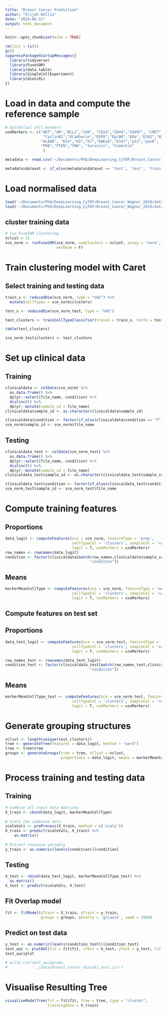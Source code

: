 ```yaml
---
title: "Breast Cancer Prediction"
author: "Elijah WIllie"
date: "2024-06-11"
output: html_document
---
```


```r
knitr::opts_chunk$set(echo = TRUE)
```

```r
rm(list = ls())
gc()
suppressPackageStartupMessages({
  library(tidyverse)
  library(FuseSOM)
  library(data.table)
  library(SingleCellExperiment)
  library(dioscRi)
})
```

# Load in data and compute the reference sample
```r
# Epithelial cell markers
useMarkers <- c("AKT","AR","BCL2","CA9", "CD24","CD44","CD49f", "cMET","cMYC",
                 "CyclinB1","ECadherin","EGFR","EpCAM","ERa","EZH2","H3K27me3", "HER2",
                "HLADR", "K14","K5","K7","K8K18","Ki67","p53","panK",
                "PRB","PTEN","SMA", "Survivin", "Vimentin"
                 )           

metadata <- read.csv('~/Documents/PhD/DeepLearning_CyTOF/Breast_Cancer_Wagner_2019/data/breast_cancer_metadata.csv')

metadata$dataset <- if_else(metadata$dataset == 'test', 'test', 'train')

```

# Load normalised data
```r
load('~/Documents/PhD/DeepLearning_CyTOF/Breast_Cancer_Wagner_2019/data/breast_cancer_train_MMD_VAE_sce.RData')
load('~/Documents/PhD/DeepLearning_CyTOF/Breast_Cancer_Wagner_2019/data/breast_cancer_test_MMD_VAE_sce.RData')
```

## cluster training data
```r
# run FuseSOM clustering
nclust = 11
sce_norm <- runFuseSOM(sce_norm, numClusters = nclust, assay = 'norm',
                       verbose = F)
```

# Train clustering model with Caret
## Select training and testing data
```r
train_x <- reducedDim(sce_norm, type = "VAE") %>%
  mutate(cellTypes = sce_norm$clusters)

test_x <- reducedDim(sce_norm_test, type = "VAE")
```

```r
test_clusters <- trainCellTypeClassifier(trainX = train_x, testX = test_x, model = 'lda')

table(test_clusters)

sce_norm_test$clusters <- test_clusters
```
# Set up clinical data
## Training
```r
clinicaldata <- colData(sce_norm) %>%
  as.data.frame() %>%
  dplyr::select(file_name, condition) %>%
  distinct() %>%
  dplyr::mutate(sample_id = file_name)
clinicaldata$sample_id <- as.character(clinicaldata$sample_id)

clinicaldata$condition <- factor(if_else(clinicaldata$condition == "T", 1, 0))
sce_norm$sample_id <- sce_norm$file_name
```

## Testing
```r
clinicaldata_test <- colData(sce_norm_test) %>%
  as.data.frame() %>%
  dplyr::select(file_name, condition) %>%
  distinct() %>%
  dplyr::mutate(sample_id = file_name)
clinicaldata_test$sample_id <- as.character(clinicaldata_test$sample_id)

clinicaldata_test$condition <- factor(if_else(clinicaldata_test$condition == "T", 1, 0))
sce_norm_test$sample_id <- sce_norm_test$file_name
```


# Compute training features
## Proportions
```r
data_logit <- computeFeatures(sce = sce_norm, featureType = 'prop', 
                              cellTypeCol = 'clusters', sampleCol = 'sample_id', 
                              logit = T, useMarkers = useMarkers)
row_names <- rownames(data_logit)
condition <- factor(clinicaldata[match(row_names,clinicaldata$sample_id),
                                      "condition"])
```

## Means
```r
markerMeanCellType <- computeFeatures(sce = sce_norm, featureType = 'mean', 
                              cellTypeCol = 'clusters', sampleCol = 'sample_id', 
                              logit = T, useMarkers = useMarkers)
```

## Compute features on test set
## Proportions
```r
data_test_logit <- computeFeatures(sce = sce_norm_test, featureType = 'prop', 
                              cellTypeCol = 'clusters', sampleCol = 'sample_id', 
                              logit = T, useMarkers = useMarkers)

row_names_test <- rownames(data_test_logit)
condition_test <- factor(clinicaldata_test[match(row_names_test,clinicaldata_test$sample_id),
                                      "condition"])
```

## Means
```r
markerMeanCellType_test <- computeFeatures(sce = sce_norm_test, featureType = 'mean', 
                              cellTypeCol = 'clusters', sampleCol = 'sample_id', 
                              logit = T, useMarkers = useMarkers)
```


# Generate grouping structures
```r
nclust <- length(unique(test_clusters))
tree <- generateTree(features = data_logit, method = "ward")
tree <- tree$tree
groups <- generateGroups(tree = tree, nClust = nclust, 
                         proportions = data_logit, means = markerMeanCellType)
```

# Process training and testing data
## Training
```r
# Combine all input data matrices
X_train <- cbind(data_logit, markerMeanCellType) 
  
# Scale the combined data
scaleVals <- preProcess(X_train, method = c('scale'))
X_train <- predict(scaleVals, X_train) %>%
    as.matrix()
  
# Extract response variable
y_train <- as.numeric(levels(condition))[condition]
```

## Testing
```r
X_test <- cbind(data_test_logit, markerMeanCellType_test) %>%
  as.matrix()
X_test <- predict(scaleVals, X_test)
```


## Fit Overlap model
```r
fit <- fitModel(xTrain = X_train, yTrain = y_train,
                groups = groups, penalty = 'grLasso', seed = 1994)
```



## Predict on test data
```r
y_test <- as.numeric(levels(condition_test))[condition_test]
test_auc <- plotAUC(fit = fit$fit, xTest = X_test, yTest = y_test, title = "Test set AUC =")
test_auc$plot

# write.csv(test_auc$preds,
#           '../data/breast_cancer_dioscRi_aucs.csv')
```
# Visualise Resulting Tree
```r
visualiseModelTree(fit = fit$fit, tree = tree, type = "cluster", 
                   trainingData = X_train)
```
